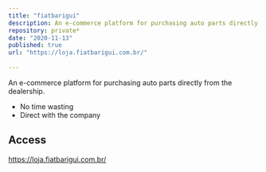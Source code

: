 ```yaml
---
title: "fiatbarigui"
description: An e-commerce platform for purchasing auto parts directly from the dealership
repository: private*
date: "2020-11-13"
published: true
url: "https://loja.fiatbarigui.com.br/"
  
---
```

An e-commerce platform for purchasing auto parts directly from the dealership.

- No time wasting
- Direct with the company

## Access

https://loja.fiatbarigui.com.br/
